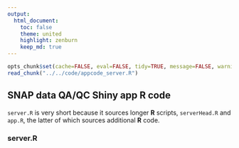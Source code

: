 ```yaml
---
output:
  html_document:
    toc: false
    theme: united
    highlight: zenburn
    keep_md: true
---
```


```r
opts_chunk$set(cache=FALSE, eval=FALSE, tidy=TRUE, message=FALSE, warning=FALSE)
read_chunk("../../code/appcode_server.R")
```

##
##
## SNAP data QA/QC Shiny app R code

`server.R` is very short because it sources longer **R** scripts, `serverHead.R` and `app.R`, the latter of which sources additional **R** code.

### server.R

```r
```
